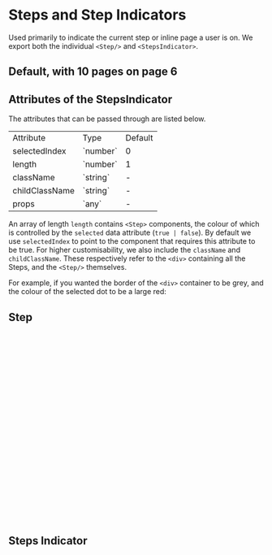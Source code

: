

<Meta of={StepsStories} />

# Steps and Step Indicators

Used primarily to indicate the current step or inline page a user is on. We export both the individual `<Step/>` and `<StepsIndicator>`.

## Default, with 10 pages on page 6

<Canvas of={StepsStories.Default} />

## Attributes of the StepsIndicator

The attributes that can be passed through are listed below.

<table>
  <tbody>
    <tr>
      <td>Attribute</td>
      <td>Type</td>
      <td>Default</td>
    </tr>
    <tr>
      <td>selectedIndex</td>
      <td>`number`</td>
      <td>0</td>
    </tr>
    <tr>
      <td>length</td>
      <td>`number`</td>
      <td>1</td>
    </tr>
    <tr>
      <td>className</td>
      <td>`string`</td>
      <td>-</td>
    </tr>
    <tr>
      <td>childClassName</td>
      <td>`string`</td>
      <td>-</td>
    </tr>
    <tr>
      <td>props</td>
      <td>`any`</td>
      <td>-</td>
    </tr>
  </tbody>
</table>

An array of length `length` contains `<Step>` components, the colour of which is controlled by the `selected` data attribute (`true | false`). By default we use `selectedIndex` to point to the component that requires this attribute to be true. For higher customisability, we also include the `className` and `childClassName`. These respectively refer to the `<div>` containing all the Steps, and the `<Step/>` themselves.

For example, if you wanted the border of the `<div>` container to be grey, and the colour of the selected dot to be a large red:

<Canvas of={StepsStories.Customised} />

## Step

```ts
import ProgressDefault from '@/assets/build/progressdefault.icon'
import { cn } from '@/lib/utils'
import { cva } from 'class-variance-authority'

interface StepProps {
  selected: 'true' | 'false'
  className?: string
}

const stepVariant = cva([
  'text-inherit',
  'fill-current',
  'data-[selected=true]:text-primary-700'
])

const Step = ({ selected, className }: StepProps) => {
  return (
    <ProgressDefault
      data-selected={selected}
      className={cn(stepVariant(), className)}
    />
  )
}

export { Step, StepProps }

```

## Steps Indicator

```ts
import * as React from 'react'
import { cva } from 'class-variance-authority'
import { cn } from '@/lib/utils'
import { Step } from './Step'

const stepsVariant = cva([
  'flex',
  'text-grey-300',
  'space-x-1 ',
  'content-center items-center'
])

interface StepsIndicatorProp {
  selectedIndex?: number
  length?: number
  className?: string
  childClassName?: string
  props?: any
  name?: string
}

const StepsIndicator = React.forwardRef<HTMLDivElement, StepsIndicatorProp>(
  (
    {
      className,
      childClassName,
      name = '',
      selectedIndex = 0,
      length = 1,
      props
    },
    ref
  ) => {
    const Steps = Array(length)
      .fill(null)
      .map((_, i) => {
        return i === selectedIndex ? (
          <Step
            key={`${i}-step-${name}`}
            selected="true"
            className={childClassName}
          />
        ) : (
          <Step selected="false" className={childClassName} />
        )
      })
    return (
      <div ref={ref} className={cn(stepsVariant(), className)} {...props}>
        {Steps}
      </div>
    )
  }
)
export { StepsIndicator, StepsIndicatorProp }
```

